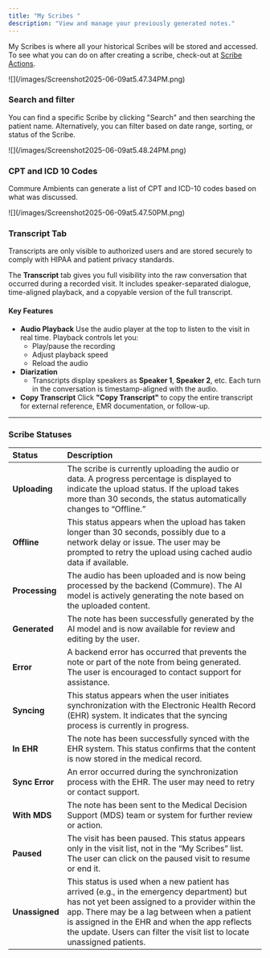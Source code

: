 ```yaml
---
title: "My Scribes "
description: "View and manage your previously generated notes."
---
```


My Scribes is where all your historical Scribes will be stored and accessed. To see what you can do on after creating a scribe, check-out at [Scribe Actions](/basics/scribe-actions).

<Frame>
  ![](/images/Screenshot2025-06-09at5.47.34PM.png)
</Frame>

### Search and filter

You can find a specific Scribe by clicking "Search" and then searching the patient name. Alternatively, you can filter based on date range, sorting, or status of the Scribe.

<Frame>
  ![](/images/Screenshot2025-06-09at5.48.24PM.png)
</Frame>

### CPT and ICD 10 Codes

Commure Ambients can generate a list of CPT and ICD-10 codes based on what was discussed.

<Frame>
  ![](/images/Screenshot2025-06-09at5.47.50PM.png)
</Frame>

### Transcript Tab

<Note>
  Transcripts are only visible to authorized users and are stored securely to comply with HIPAA and patient privacy standards.
</Note>

The **Transcript** tab gives you full visibility into the raw conversation that occurred during a recorded visit. It includes speaker-separated dialogue, time-aligned playback, and a copyable version of the full transcript.

#### Key Features

- **Audio Playback**
  Use the audio player at the top to listen to the visit in real time. Playback controls let you:
  - Play/pause the recording
  - Adjust playback speed
  - Reload the audio
- **Diarization**
  - Transcripts display speakers as **Speaker 1**, **Speaker 2**, etc. Each turn in the conversation is timestamp-aligned with the audio.
- **Copy Transcript**
  Click **"Copy Transcript"** to copy the entire transcript for external reference, EMR documentation, or follow-up.

---

### Scribe Statuses

| **Status**     | **Description**                                                                                                                                                                                                                                                                                                          |
| :------------- | :----------------------------------------------------------------------------------------------------------------------------------------------------------------------------------------------------------------------------------------------------------------------------------------------------------------------- |
| **Uploading**  | The scribe is currently uploading the audio or data. A progress percentage is displayed to indicate the upload status. If the upload takes more than 30 seconds, the status automatically changes to “Offline.”                                                                                                          |
| **Offline**    | This status appears when the upload has taken longer than 30 seconds, possibly due to a network delay or issue. The user may be prompted to retry the upload using cached audio data if available.                                                                                                                       |
| **Processing** | The audio has been uploaded and is now being processed by the backend (Commure). The AI model is actively generating the note based on the uploaded content.                                                                                                                                                             |
| **Generated**  | The note has been successfully generated by the AI model and is now available for review and editing by the user.                                                                                                                                                                                                        |
| **Error**      | A backend error has occurred that prevents the note or part of the note from being generated. The user is encouraged to contact support for assistance.                                                                                                                                                                  |
| **Syncing**    | This status appears when the user initiates synchronization with the Electronic Health Record (EHR) system. It indicates that the syncing process is currently in progress.                                                                                                                                              |
| **In EHR**     | The note has been successfully synced with the EHR system. This status confirms that the content is now stored in the medical record.                                                                                                                                                                                    |
| **Sync Error** | An error occurred during the synchronization process with the EHR. The user may need to retry or contact support.                                                                                                                                                                                                        |
| **With MDS**   | The note has been sent to the Medical Decision Support (MDS) team or system for further review or action.                                                                                                                                                                                                                |
| **Paused**     | The visit has been paused. This status appears only in the visit list, not in the “My Scribes” list. The user can click on the paused visit to resume or end it.                                                                                                                                                         |
| **Unassigned** | This status is used when a new patient has arrived (e.g., in the emergency department) but has not yet been assigned to a provider within the app. There may be a lag between when a patient is assigned in the EHR and when the app reflects the update. Users can filter the visit list to locate unassigned patients. |